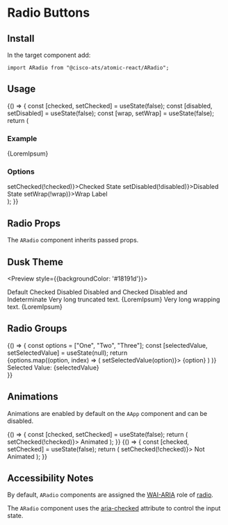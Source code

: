 

<Meta title="Components/Radio Buttons" component={ARadio} />

# Radio Buttons

## Install

In the target component add:

```
import ARadio from "@cisco-ats/atomic-react/ARadio";
```

## Usage

<Preview>
  <Story name="usage-1">
    <AApp>
      <YourComponent>
    {() => {
      const [checked, setChecked] = useState(false);
      const [disabled, setDisabled] = useState(false);
      const [wrap, setWrap] = useState(false);
      return (
        <div>
          <h3>Example</h3>
          <ARadio checked={checked} disabled={disabled} wrap={wrap}>
            {LoremIpsum}
          </ARadio>
          <ADivider />
          <h3>Options</h3>
          <div className="d-flex mt-4 flex-column">
            <ACheckbox checked={checked} onClick={() => setChecked(!checked)}>Checked State</ACheckbox>
            <ACheckbox checked={disabled} onClick={() => setDisabled(!disabled)}>Disabled State</ACheckbox>
            <ACheckbox checked={wrap} onClick={() => setWrap(!wrap)}>Wrap Label</ACheckbox>
          </div>
        </div>
      );
    }}
      </YourComponent>
    </AApp>
  </Story>
</Preview>

## Radio Props

The `ARadio` component inherits passed props.

<Props of={ARadio} />

## Dusk Theme

<Preview style={{backgroundColor: '#18191d'}}>
  <Story name="dusk-1">
    <AApp theme="dusk">
      <div className="d-flex flex-column">
        <ARadio>
          Default
        </ARadio>
        <ARadio checked>
          Checked
        </ARadio>
        <ARadio disabled>
          Disabled
        </ARadio>
        <ARadio disabled checked>
          Disabled and Checked
        </ARadio>
        <ARadio disabled indeterminate>
          Disabled and Indeterminate
        </ARadio>
        <ARadio>
          Very long truncated text. {LoremIpsum}
        </ARadio>
        <ARadio wrap>
          Very long wrapping text. {LoremIpsum}
        </ARadio>
      </div>
    </AApp>
  </Story>
</Preview>

## Radio Groups

<Preview>
  <Story name="groups-1">
    <AApp>
    <YourComponent>
  {() => {
    const options = ["One", "Two", "Three"];
    const [selectedValue, setSelectedValue] = useState(null);
    return <div>
      {options.map((option, index) => (
          <ARadio
            name="myRadioGroup"
            key={`myRadioGroup_${index}`}
            checked={option === selectedValue}
            onClick={() => setSelectedValue(option)}>
            {option}
          </ARadio>
        )
      )}
      <ADivider />
      Selected Value: {selectedValue}
      </div>
  }}
    </YourComponent>
    </AApp>
  </Story>
</Preview>

## Animations

Animations are enabled by default on the `AApp` component and can be disabled.

<Preview>
  <Story name="animations-1">
    <AApp>
      <YourComponent>
    {() => {
      const [checked, setChecked] = useState(false);
      return (
        <ARadio checked={checked} onClick={() => setChecked(!checked)}>
          Animated
        </ARadio>
      );
    }}
      </YourComponent>
    </AApp>
  </Story>
  <Story name="animations-2">
    <AApp animations={false}>
      <YourComponent>
    {() => {
      const [checked, setChecked] = useState(false);
      return (
        <ARadio checked={checked} onClick={() => setChecked(!checked)}>
          Not Animated
        </ARadio>
      );
    }}
      </YourComponent>
    </AApp>
  </Story>
</Preview>

## Accessibility Notes

By default, `ARadio` components are assigned the [WAI-ARIA](https://www.w3.org/WAI/standards-guidelines/aria/) role of [radio](https://www.w3.org/TR/wai-aria/#radio).

The `ARadio` component uses the [aria-checked](https://www.w3.org/TR/wai-aria/#aria-checked) attribute to control the input state.
